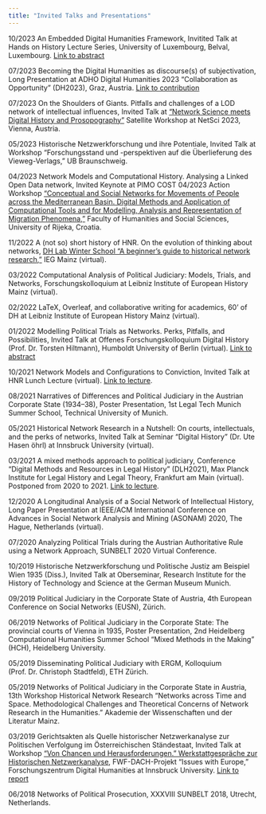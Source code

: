 ```yaml
---
title: "Invited Talks and Presentations"
---
```


10/2023 An Embedded Digital Humanities Framework, Invitited Talk at Hands on History Lecture Series, University of Luxembourg, Belval, Luxembourg. [Link to abstract](https://www.c2dh.uni.lu/de/events/embedded-digital-humanities-framework-historical-research)

07/2023 Becoming the Digital Humanities as discourse(s) of subjectivation, Long Presentation at ADHO Digital Humanities 2023 “Collaboration as Opportunity” (DH2023), Graz, Austria. [Link to contribution](https://zenodo.org/records/8107606)

07/2023 On the Shoulders of Giants. Pitfalls and challenges of a LOD network of intellectual influences, Invited Talk at ["Network Science meets Digital History and Prosopography"](https://sites.google.com/view/nsdhp2023/home-page) Satellite Workshop at NetSci 2023, Vienna, Austria.

05/2023 Historische Netzwerkforschung und ihre Potentiale, Invited Talk at Workshop “Forschungsstand und -perspektiven auf die Überlieferung des Vieweg-Verlags,” UB Braunschweig.

04/2023 Network Models and Computational History. Analysing a Linked Open Data network, Invited Keynote at PIMO COST 04/2023 Action Workshop [“Conceptual and Social Networks for Movements of People across the Mediterranean Basin. Digital Methods and Application of Computational Tools and for Modelling, Analysis and Representation of Migration Phenomena,”](https://cji.uniri.hr/pimo/) Faculty of Humanities and Social Sciences, University of Rijeka, Croatia.

11/2022 A (not so) short history of HNR. On the evolution of thinking about networks, [DH Lab Winter School “A beginner’s guide to historical network research,”](https://ieg-dhr.github.io/hnr-winterschool/) IEG Mainz (virtual).

03/2022 Computational Analysis of Political Judiciary: Models, Trials, and Networks, Forschungskolloquium at Leibniz Institute of European History Mainz (virtual).

02/2022 LaTeX, Overleaf, and collaborative writing for academics, 60’ of DH at Leibniz Institute of European History Mainz (virtual).

01/2022 Modelling Political Trials as Networks. Perks, Pitfalls, and Possibilities, Invited Talk at Offenes Forschungskolloquium Digital History (Prof. Dr. Torsten Hiltmann), Humboldt University of Berlin (virtual). [Link to abstract](https://dhistory.hypotheses.org/1080)

10/2021 Network Models and Configurations to Conviction, Invited Talk at HNR Lunch Lecture (virtual). [Link to lecture](https://www.youtube.com/watch?v=5WH1-W2VMYk).

08/2021 Narratives of Differences and Political Judiciary in the Austrian Corporate State (1934–38), Poster Presentation, 1st Legal Tech Munich Summer School, Technical University of Munich.

05/2021 Historical Network Research in a Nutshell: On courts, intellectuals, and the perks of networks, Invited Talk at Seminar “Digital History” (Dr. Ute Hasen ̈ohrl) at Innsbruck University (virtual).

03/2021 A mixed methods approach to political judiciary, Conference “Digital Methods and Resources in Legal History” (DLH2021), Max Planck Institute for Legal History and Legal Theory, Frankfurt am Main (virtual). Postponed from 2020 to 2021. [Link to lecture](https://www.lhlt.mpg.de/dlh2021).

12/2020 A Longitudinal Analysis of a Social Network of Intellectual History, Long Paper Presentation at IEEE/ACM International Conference on Advances in Social Network Analysis and Mining (ASONAM) 2020, The Hague, Netherlands (virtual).

07/2020 Analyzing Political Trials during the Austrian Authoritative Rule using a Network Approach, SUNBELT 2020 Virtual Conference.

10/2019 Historische Netzwerkforschung und Politische Justiz am Beispiel Wien 1935 (Diss.), Invited Talk at Oberseminar, Research Institute for the History of Technology and Science at the German Museum Munich.

09/2019 Political Judiciary in the Corporate State of Austria, 4th European Conference on Social Networks (EUSN), Zürich.

06/2019 Networks of Political Judiciary in the Corporate State: The provincial courts of Vienna in 1935, Poster Presentation, 2nd Heidelberg Computational Humanities Summer School “Mixed Methods in the Making” (HCH), Heidelberg University.

05/2019 Disseminating Political Judiciary with ERGM, Kolloquium (Prof. Dr. Christoph Stadtfeld), ETH Zürich.

05/2019 Networks of Political Judiciary in the Corporate State in Austria, 13th Workshop Historical Network Research “Networks across Time and Space. Methodological Challenges and Theoretical Concerns of Network Research in the Humanities.” Akademie der Wissenschaften und der Literatur Mainz.

03/2019 Gerichtsakten als Quelle historischer Netzwerkanalyse zur Politischen Verfolgung im Österreichischen Ständestaat, Invited Talk at Workshop [“Von Chancen und Herausforderungen.” Werkstattgespräche zur Historischen Netzwerkanalyse](https://www.hsozkult.de/event/id/event-89362), FWF-DACH-Projekt “Issues with Europe,” Forschungszentrum Digital Humanities at Innsbruck University. [Link to report](https://www.hsozkult.de/conferencereport/id/fdkn-126843)

06/2018 Networks of Political Prosecution, XXXVIII SUNBELT 2018, Utrecht, Netherlands.


